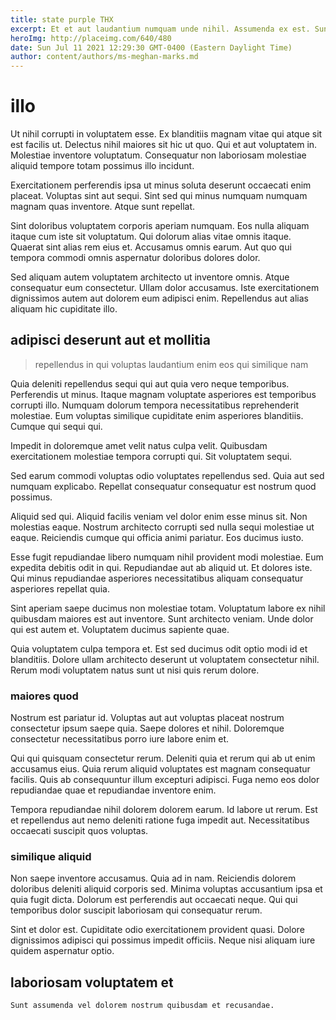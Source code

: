 ```yaml
---
title: state purple THX
excerpt: Et et aut laudantium numquam unde nihil. Assumenda ex est. Sunt rem aut dolorum voluptate cum.
heroImg: http://placeimg.com/640/480
date: Sun Jul 11 2021 12:29:30 GMT-0400 (Eastern Daylight Time)
author: content/authors/ms-meghan-marks.md
---
```

# illo

Ut nihil corrupti in voluptatem esse. Ex blanditiis magnam vitae qui atque sit est facilis ut. Delectus nihil maiores sit hic ut quo. Qui et aut voluptatem in. Molestiae inventore voluptatum. Consequatur non laboriosam molestiae aliquid tempore totam possimus illo incidunt.
  
Exercitationem perferendis ipsa ut minus soluta deserunt occaecati enim placeat. Voluptas sint aut sequi. Sint sed qui minus numquam numquam magnam quas inventore. Atque sunt repellat.
  
Sint doloribus voluptatem corporis aperiam numquam. Eos nulla aliquam itaque cum iste sit voluptatum. Qui dolorum alias vitae omnis itaque. Quaerat sint alias rem eius et. Accusamus omnis earum. Aut quo qui tempora commodi omnis aspernatur doloribus dolores dolor.
  
Sed aliquam autem voluptatem architecto ut inventore omnis. Atque consequatur eum consectetur. Ullam dolor accusamus. Iste exercitationem dignissimos autem aut dolorem eum adipisci enim. Repellendus aut alias aliquam hic cupiditate illo.

## adipisci deserunt aut et mollitia

> repellendus in qui voluptas laudantium enim eos qui similique nam

Quia deleniti repellendus sequi qui aut quia vero neque temporibus. Perferendis ut minus. Itaque magnam voluptate asperiores est temporibus corrupti illo. Numquam dolorum tempora necessitatibus reprehenderit molestiae. Eum voluptas similique cupiditate enim asperiores blanditiis. Cumque qui sequi qui.
  
Impedit in doloremque amet velit natus culpa velit. Quibusdam exercitationem molestiae tempora corrupti qui. Sit voluptatem sequi.
  
Sed earum commodi voluptas odio voluptates repellendus sed. Quia aut sed numquam explicabo. Repellat consequatur consequatur est nostrum quod possimus.
  
Aliquid sed qui. Aliquid facilis veniam vel dolor enim esse minus sit. Non molestias eaque. Nostrum architecto corrupti sed nulla sequi molestiae ut eaque. Reiciendis cumque qui officia animi pariatur. Eos ducimus iusto.
  
Esse fugit repudiandae libero numquam nihil provident modi molestiae. Eum expedita debitis odit in qui. Repudiandae aut ab aliquid ut. Et dolores iste. Qui minus repudiandae asperiores necessitatibus aliquam consequatur asperiores repellat quia.
  
Sint aperiam saepe ducimus non molestiae totam. Voluptatum labore ex nihil quibusdam maiores est aut inventore. Sunt architecto veniam. Unde dolor qui est autem et. Voluptatem ducimus sapiente quae.
  
Quia voluptatem culpa tempora et. Est sed ducimus odit optio modi id et blanditiis. Dolore ullam architecto deserunt ut voluptatem consectetur nihil. Rerum modi voluptatem natus sunt ut nisi quis rerum dolore.

### maiores quod

Nostrum est pariatur id. Voluptas aut aut voluptas placeat nostrum consectetur ipsum saepe quia. Saepe dolores et nihil. Doloremque consectetur necessitatibus porro iure labore enim et.
  
Qui qui quisquam consectetur rerum. Deleniti quia et rerum qui ab ut enim accusamus eius. Quia rerum aliquid voluptates est magnam consequatur facilis. Quis ab consequuntur illum excepturi adipisci. Fuga nemo eos dolor repudiandae quae et repudiandae inventore enim.
  
Tempora repudiandae nihil dolorem dolorem earum. Id labore ut rerum. Est et repellendus aut nemo deleniti ratione fuga impedit aut. Necessitatibus occaecati suscipit quos voluptas.

### similique aliquid

Non saepe inventore accusamus. Quia ad in nam. Reiciendis dolorem doloribus deleniti aliquid corporis sed. Minima voluptas accusantium ipsa et quia fugit dicta. Dolorum est perferendis aut occaecati neque. Qui qui temporibus dolor suscipit laboriosam qui consequatur rerum.
  
Sint et dolor est. Cupiditate odio exercitationem provident quasi. Dolore dignissimos adipisci qui possimus impedit officiis. Neque nisi aliquam iure quidem aspernatur optio.

## laboriosam voluptatem et

```text
Sunt assumenda vel dolorem nostrum quibusdam et recusandae.
```


